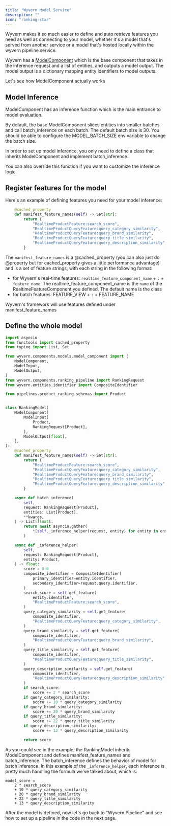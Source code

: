 ```yaml
---
title: "Wyvern Model Service"
description: ""
icon: "ranking-star"
---
```


Wyvern makes it so much easier to define and auto retrieve features you need as well as connecting to your model, whether it's a model that's served from another service or a model that's hosted locally within the wyvern pipeline service.

Wyvern has a [ModelComponent](/sdk_ref#modelcomponent-objects) which is the base component that takes in the inference request and a list of entities, and outputs a model output. The model output is a dictionary mapping entity identifiers to model outputs.

Let's see how ModelComponent actually works

## Model Inference

ModelComponent has an inference function which is the main entrance to model evaluation.

By default, the base ModelComponent slices entities into smaller batches and call batch_inference on each batch. The default batch size is 30. You should be able to configure the MODEL_BATCH_SIZE env variable to change the batch size.

In order to set up model inference, you only need to define a class that inherits ModelComponent and implement batch_inference.

You can also override this function if you want to customize the inference logic.

## Register features for the model

Here's an example of defining features you need for your model inference:

```python
    @cached_property
    def manifest_feature_names(self) -> Set[str]:
        return {
            "RealtimeProductFeature:search_score",
            "RealtimeProductQueryFeature:query_category_similarity",
            "RealtimeProductQueryFeature:query_brand_similarity",
            "RealtimeProductQueryFeature:query_title_similarity",
            "RealtimeProductQueryFeature:query_description_similarity",
        }
```

The `manifest_feature_names` is a @cached_property (you can also just do @property but for cached_property gives a little performance advantage) and is a set of feature strings, with each string in the following format:

- for Wyvern's real-time features: `realtime_feature_component_name` + `:` + `feature_name`. The realtime_feature_component_name is the `name` of the RealtimeFeatureComponent you defined. The default name is the class
- for batch features: FEATURE_VIEW + `:` + FEATURE_NAME

Wyvern's framework will use features defined under manifest_feature_names

## Define the whole model

```python pipelines/product_ranking/models.py
import asyncio
from functools import cached_property
from typing import List, Set

from wyvern.components.models.model_component import (
    ModelComponent,
    ModelInput,
    ModelOutput,
)
from wyvern.components.ranking_pipeline import RankingRequest
from wyvern.entities.identifier import CompositeIdentifier

from pipelines.product_ranking.schemas import Product


class RankingModel(
    ModelComponent[
        ModelInput[
            Product,
            RankingRequest[Product],
        ],
        ModelOutput[float],
    ],
):
    @cached_property
    def manifest_feature_names(self) -> Set[str]:
        return {
            "RealtimeProductFeature:search_score",
            "RealtimeProductQueryFeature:query_category_similarity",
            "RealtimeProductQueryFeature:query_brand_similarity",
            "RealtimeProductQueryFeature:query_title_similarity",
            "RealtimeProductQueryFeature:query_description_similarity",
        }

    async def batch_inference(
        self,
        request: RankingRequest[Product],
        entities: List[Product],
        **kwargs,
    ) -> List[float]:
        return await asyncio.gather(
            *[self._inference_helper(request, entity) for entity in entities]
        )

    async def _inference_helper(
        self,
        request: RankingRequest[Product],
        entity: Product,
    ) -> float:
        score = 0.0
        composite_identifier = CompositeIdentifier(
            primary_identifier=entity.identifier,
            secondary_identifier=request.query.identifier,
        )
        search_score = self.get_feature(
            entity.identifier,
            "RealtimeProductFeature:search_score",
        )
        query_category_similarity = self.get_feature(
            composite_identifier,
            "RealtimeProductQueryFeature:query_category_similarity",
        )
        query_brand_similarity = self.get_feature(
            composite_identifier,
            "RealtimeProductQueryFeature:query_brand_similarity",
        )
        query_title_similarity = self.get_feature(
            composite_identifier,
            "RealtimeProductQueryFeature:query_title_similarity",
        )
        query_description_similarity = self.get_feature(
            composite_identifier,
            "RealtimeProductQueryFeature:query_description_similarity",
        )
        if search_score:
            score += 2 * search_score
        if query_category_similarity:
            score += 10 * query_category_similarity
        if query_brand_similarity:
            score += 20 * query_brand_similarity
        if query_title_similarity:
            score += 22 * query_title_similarity
        if query_description_similarity:
            score += 13 * query_description_similarity

        return score
```

As you could see in the example, the RankingModel inherits ModelComponent and defines manifest_feature_names and batch_inference. The batch_inference defines the behavior of model for batch inference. In this example of the `_inference_helper`, each inference is pretty much handling the formula we've talked about, which is:

```shell
model_score =
    2 * search_score
    + 10 * query_category_similarity
    + 20 * query_brand_similarity
    + 22 * query_title_similarity
    + 13 * query_description_similarity
```

After the model is defined, now let's go back to "Wyvern Pipeline" and see how to set up a pipeline in the code in the next page.
